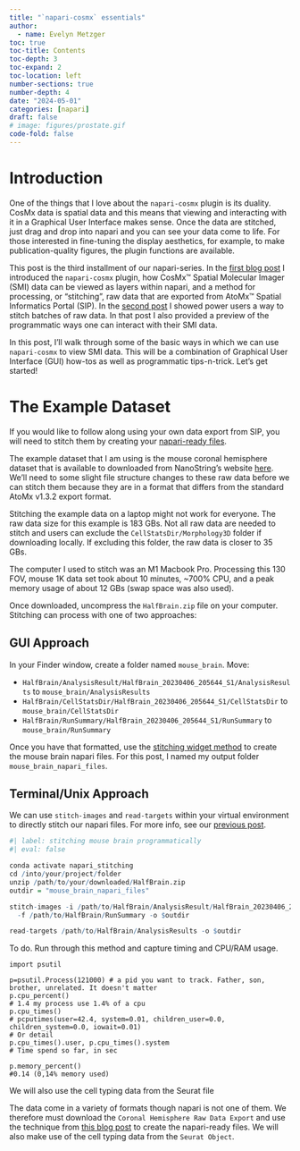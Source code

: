 ```yaml
---
title: "`napari-cosmx` essentials"
author:
  - name: Evelyn Metzger
toc: true
toc-title: Contents
toc-depth: 3
toc-expand: 2
toc-location: left
number-sections: true
number-depth: 4
date: "2024-05-01"
categories: [napari]
draft: false
# image: figures/prostate.gif
code-fold: false
---
```


# Introduction 

<!-- alt intro -->
One of the things that I love about the `napari-cosmx` plugin is its duality. CosMx
data is spatial data and this means that viewing and interacting with it in a Graphical User
Interface makes sense. Once the data are stitched, just drag and drop into napari
and you can see your data come to life. For those interested in fine-tuning the
display aesthetics, for example, to make publication-quality figures, the plugin
functions are available. 

This post is the third installment of our napari-series. In the [first blog post](../using-napari-for-cosmx-data/index.qmd){target="_blank"} I introduced the
`napari-cosmx` plugin, how CosMx&#8482; Spatial Molecular Imager (SMI) data
can be viewed as layers within napari, and a method for processing, 
or "stitching", raw data that are exported from AtoMx&#8482; Spatial Informatics
Portal (SIP). In the [second post](../napari-programmatically-stitching/stitching-programmatically.qmd){target="_blank"}
I showed power users a way to stitch batches of raw data. In that post I also
provided a preview of the programmatic ways one can interact with their SMI data.

In this post, I'll walk through some of the basic ways in which we can use `napari-cosmx`
to view SMI data. This will be a combination of Graphical User Interface (GUI)
how-tos as well as programmatic tips-n-trick. Let's get started!

# The Example Dataset

If you would like to follow along using your own data export from SIP, you will
need to stitch them by creating your [napari-ready files](../using-napari-for-cosmx-data/index.qmd#sec-napari-ready-files){target="_blank"}.

The example dataset that I am using is the mouse coronal hemisphere
dataset that is available to downloaded from NanoString's website [here](https://nanostring.com/products/cosmx-spatial-molecular-imager/ffpe-dataset/cosmx-smi-mouse-brain-ffpe-dataset/){target="blank"}. We'll need to some slight file structure changes
to these raw data before we can stitch them because they are in a format that differs from the standard
AtoMx v1.3.2 export format. 

::: {.callout-note}
Stitching the example data on a laptop might not work for everyone. 
The raw data size for this example is 183 GBs. Not all raw data are needed to stitch
and users can exclude the `CellStatsDir/Morphology3D` folder if downloading locally.
If excluding this folder, the raw data is closer to 35 GBs. 

The computer I used to stitch was an M1 Macbook Pro. Processing this 130 FOV, mouse
1K data set took about 10 minutes, ~700%
CPU, and a peak memory usage of about 12 GBs (swap space was also used). 
:::

Once downloaded, uncompress the `HalfBrain.zip` file on your computer. Stitching
can process with one of two approaches:

::: {.panel-tabset group="language"}

## GUI Approach

In your Finder window, create a folder named `mouse_brain`.  Move:

- `HalfBrain/AnalysisResult/HalfBrain_20230406_205644_S1/AnalysisResults` to `mouse_brain/AnalysisResults`
- `HalfBrain/CellStatsDir/HalfBrain_20230406_205644_S1/CellStatsDir` to `mouse_brain/CellStatsDir`
- `HalfBrain/RunSummary/HalfBrain_20230406_205644_S1/RunSummary` to `mouse_brain/RunSummary`

Once you have that formatted, use the [stitching widget method](../using-napari-for-cosmx-data/index.qmd#sec-stitch-images){target="_blank"}
to create the mouse brain napari files. For this post, I named my output folder 
`mouse_brain_napari_files`.

## Terminal/Unix Approach

We can use `stitch-images` and `read-targets` within your virtual environment 
to directly stitch our napari files. For more info, see our
[previous post](../napari-programmatically-stitching/stitching-programmatically.qmd){target="_blank"}.


```r
#| label: stitching mouse brain programmatically
#| eval: false

conda activate napari_stitching
cd /into/your/project/folder
unzip /path/to/your/downloaded/HalfBrain.zip
outdir = "mouse_brain_napari_files"

stitch-images -i /path/to/HalfBrain/AnalysisResult/HalfBrain_20230406_205644_S1/AnalysisResults \ 
  -f /path/to/HalfBrain/RunSummary -o $outdir

read-targets /path/to/HalfBrain/AnalysisResults -o $outdir

```

To do. Run through this method and capture timing and CPU/RAM usage.

```
import psutil

p=psutil.Process(121000) # a pid you want to track. Father, son, brother, unrelated. It doesn't matter
p.cpu_percent()
# 1.4 my process use 1.4% of a cpu
p.cpu_times()
# pcputimes(user=42.4, system=0.01, children_user=0.0, children_system=0.0, iowait=0.01)
# Or detail
p.cpu_times().user, p.cpu_times().system
# Time spend so far, in sec

p.memory_percent()
#0.14 (0,14% memory used)
```

We will also use the cell typing data from the Seurat file



:::


<!-- ## Formatting the example data -->

The data come in a variety of formats though napari
is not one of them. We therefore must download the `Coronal Hemisphere Raw Data Export` and use the technique from [this blog post](../napari-programmatically-stitching/stitching-programmatically.qmd){target="_blank"}
to create the napari-ready files. We will also make use of the cell typing data from
the `Seurat Object`.

<!-- wget https://smi-public.objects.liquidweb.services/muBrainRelease_seurat.RDS -->

